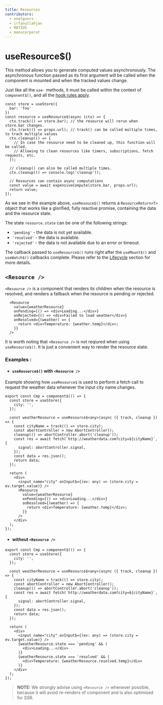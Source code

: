 ```yaml
---
title: Resources
contributors:
  - nnelgxorz
  - irfanullahjan
  - RATIU5
  - manucorporat
---
```


# useResource$()

This method allows you to generate computed values asynchronously. The asynchronous function passed as its first argument will be called when the component is mounted and when the tracked values change.

Just like all the `use-` methods, it must be called within the context of `component$()`, and all the [hook rules apply](../../../docs/components/lifecycle/index.mdx#rules).

```tsx
const store = useStore({
  bar: 'foo'
})
const resource = useResource$(async (ctx) => {
  ctx.track(() => store.bar); // the resource will rerun when store.bar changes.
  ctx.track(() => props.url); // track() can be called multiple times, to track multiple values
  ctx.cleanup(() => {
    // In case the resource need to be cleaned up, this function will be called.
    // Allowing to clean resources like timers, subscriptions, fetch requests, etc.
  });

  // cleanup() can also be called multiple times.
  ctx.cleanup(() => console.log('cleanup'));

  // Resources can contain async computations
  const value = await expensiveCompute(store.bar, props.url);
  return value;
});
```

As we see in the example above, `useResouce$()` returns a `ResourceReturn<T>` object that works like a glorified, fully reactive promise, containing the data and the resource state.

The state `resource.state` can be one of the following strings:

- `'pending'` - the data is not yet available.
- `'resolved'` - the data is available.
- `'rejected'` - the data is not available due to an error or timeout.

The callback passed to `useResource$()` runs right after the `useMount$()` and `useWatch$()` callbacks complete. Please refer to the [Lifecycle](../lifecycle/index.mdx) section for more details.

## `<Resource />`

`<Resource />` is a component that renders its children when the resource is resolved, and renders a fallback when the resource is pending or rejected.

```tsx
  <Resource
    value={weatherResource}
    onPending={() => <div>Loading...</div>}
    onRejected={() => <div>Failed to load weather</div>}
    onResolved={(weather) => {
      return <div>Temperature: {weather.temp}</div>;
    }}
  />
```
It is worth noting that `<Resource />` is not reqiured when using `useResource$()`. It is just a convenient way to render the resource state.

### Examples :
- #### `useResource$()` with `<Resource />`

Example showing how `useResource$` is used to perform a fetch call to request the weather data whenever the input city name changes.

```tsx
export const Cmp = component$(() => {
  const store = useStore({
    city: '',
  });

  const weatherResource = useResource$<any>(async ({ track, cleanup }) => {
    const cityName = track(() => store.city);
    const abortController = new AbortController();
    cleanup(() => abortController.abort('cleanup'));
    const res = await fetch(`http://weatherdata.com?city=${cityName}`, {
      signal: abortController.signal,
    });
    const data = res.json();
    return data;
  });

  return (
    <div>
      <input name="city" onInput$={(ev: any) => (store.city = ev.target.value)} />
      <Resource
        value={weatherResource}
        onPending={() => <div>Loading...</div>}
        onResolved={(weather) => {
          return <div>Temperature: {weather.temp}</div>;
        }}
      />
    </div>
  );
});
```


- #### without `<Resource />`

```tsx
export const Cmp = component$(() => {
  const store = useStore({
    city: '',
  });

  const weatherResource = useResource$<any>(async ({ track, cleanup }) => {
    const cityName = track(() => store.city);
    const abortController = new AbortController();
    cleanup(() => abortController.abort('cleanup'));
    const res = await fetch(`http://weatherdata.com?city=${cityName}`, {
      signal: abortController.signal,
    });
    const data = res.json();
    return data;
  });

  return (
    <div>
      <input name="city" onInput$={(ev: any) => (store.city = ev.target.value)} />
      {weatherResource.state === 'pending' && (
        <div>Loading...</div>
      )}
      {weatherResource.state === 'resolved' && (
        <div>Temperature: {weatherResource.resolved.temp}</div>
      )}
    </div>
  );
});
```

> **NOTE:**
> We strongly advise using `<Resource />` whenever possible, because it will avoid re-renders of component and is also optimised for SSR.
